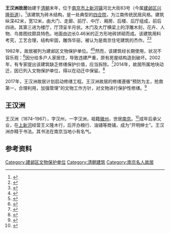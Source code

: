 {{文物保护单位
| 级别 = 市县级
| 省名 = 江苏省
| 市/县名 = 建邺区
| 图片 = 
| 名称 = 王汉洲故居
| 编号 = 
| 分类 = 古建筑
| 所在 = 兴隆街道河北大街83号
| 时代 = 清
| 登录 = 1982年10月
}}
'''王汉洲故居'''始建于[[清朝|清朝]]末年，位于[[南京市|南京市]][[上新河镇|上新河镇]]河北大街83号（今属[[建邺区|建邺区]][[兴隆街道_(南京市)|兴隆街道]]）。<ref name=Nanjing>{{Cite web| url= http://ccnh.cn/csyc/lnj/gjz/gz/3056100820.htm| title= 王汉洲故居| publisher= 南京文化遗产保护与利用研究会| date= 2008-09-19| accessdate= 2014-05-13| deadurl= yes| archiveurl= https://web.archive.org/web/20140514020749/http://ccnh.cn/csyc/lnj/gjz/gz/3056100820.htm| archivedate= 2014-05-14}}</ref>该建筑为砖木结构，是一处典型的[[四合院|四合院]]，为江南传统民居风格。建筑纵深42米，宽12米，由大门、走廊、前厅、中厅、厢房、后楼、后厅组成，前后四进。其第三进为楼厅，厅顶呈半月状。木门及大厅横梁上的浮雕木刻，花卉、人物、鸟兽图纹颇具特色。地面由边长0.46米的正方形地砖拼砌而成。该建筑用料考究，工艺合理，结构牢固，雕饰华丽，被认为是南京住宅建筑的杰作。<ref>{{cite web|title=南京市王汉洲故居|url=http://njgs.jllib.cn/doc/view/2417|work=南京图书馆|accessdate=2014-05-14|archiveurl=https://web.archive.org/web/20140514180439/http://njgs.jllib.cn/doc/view/2417|archivedate=2014-05-14|deadurl=yes}}</ref><ref name="苏克勤苗立军2008">{{cite book|author=苏克勤 |title=散落在大街小巷的流年碎影: 南京名人旧居|url=http://books.google.com/books?id=lusQAQAAMAAJ&q=%E7%8E%8B%E6%B1%89%E6%B4%B2&dq=%E7%8E%8B%E6%B1%89%E6%B4%B2&hl=en&sa=X&ei=Di5zU8LaJ6jF7Ab_lYDIAw&redir_esc=y|year=2008|publisher=河南人民出版社 |isbn=978-7-215-06417-1|page=521}}</ref>

1982年，故居被列为建邺区文物保护单位。<ref>{{cite web|url=http://www.njyl.com/article/s/581094-317873-10.htm |title=王汉洲旧居 |publisher=南京园林 |deadurl=yes |archiveurl=https://web.archive.org/web/20140515155801/http://www.njyl.com/article/s/581094-317873-10.htm |archivedate=2014-05-15 }}</ref><ref>{{cite web|url=http://www.njwgx.gov.cn/11196/11197/201407/t20140731_2933452.html|title=建邺区区级文物保护单位及不可移动文物名单|publisher=南京市文化广电新闻出版局|deadurl=yes|archiveurl=https://web.archive.org/web/20140903154822/http://www.njwgx.gov.cn/11196/11197/201407/t20140731_2933452.html|archivedate=2014-09-03}}</ref>然而，该建筑经长期使用，状况不容乐观：<ref>{{cite web|url=http://www.mucai.org.cn/news-content.htm?newsID=200|title=2012上海/江苏木文化考察活动圆满结束|publisher=国际木文化学会|accessdate=2014-08-28|archive-date=2014-11-29|archive-url=https://web.archive.org/web/20141129034706/http://www.mucai.org.cn/news-content.htm?newsID=200|dead-url=no}}</ref>因分给多户人家居住，导致违建严重，原有房屋结构造到破坏。{{r|苏克勤苗立军2008}}2002年，有专家提出该建筑缺乏修缮保护价值，应当拆除。<ref>{{cite news|url=http://news.jschina.com.cn/gb/jschina/news/jiangsu/zhuanti/cj/node2013/userobject1ai77266.html|title=专家建议：河西王汉洲故居可拆|publisher=金陵晚报|date=2002-03-23|deadurl=yes|archiveurl=https://web.archive.org/web/20160303213924/http://news.jschina.com.cn/gb/jschina/news/jiangsu/zhuanti/cj/node2013/userobject1ai77266.html|archivedate=2016-03-03}}</ref>2014年，故居所属地块动迁，因已列入文物保护单位，得以在动迁中保留。<ref>{{cite news|url=http://www.yangtse.com/minsheng/2014-05-18/111881_3.html|publisher=扬子晚报|title=南京建邺区最后一个城中村即将消失|date=2014-05-18|deadurl=yes|archiveurl=https://web.archive.org/web/20140714231928/http://www.yangtse.com/minsheng/2014-05-18/111881_3.html|archivedate=2014-07-14}}</ref>

2017年，王汉洲故居计划启动修缮工程。王汉洲故居的修缮遵循“预防为主，抢救第一，合理利用，加强管理”的文物工作方针，对文物进行保护性修缮。<ref>{{Cite web |url = http://m.jslandscape.com/news/123.html |title = 南京市建邺区王汉洲故居修缮工程|website=南京市园林规划设计院|date = 2019-10-24|accessdate = 2021-02-06}}</ref>

== 王汉洲 ==
王汉洲（1874–1967），字汉州，一字汉洲，祖籍[[:徽商|徽州]]，世居[[南京|南京]]。<ref name=njn>{{Cite web | url=http://www.njnews.cn/njbyw/lypd/njrw/36679.shtml | title=上新河：徽州商人打造木材市场 | publisher=南京报业网 | date=2006-06-10 | accessdate=2014-08-29 | deadurl=yes | archiveurl=https://web.archive.org/web/20140513231513/http://www.njnews.cn/njbyw/lypd/njrw/36679.shtml | archivedate=2014-05-13 }}</ref>成年后承父业，在[[上新河|上新河]]经营王义隆木行，后开办粮行、油铺等商铺，成为“开明绅士”。王汉洲亦精于书法。其书法在南京当地小有名气。{{r|苏克勤苗立军2008}}

== 参考资料 ==
{{reflist|2}}

[[Category:建邺区文物保护单位|Category:建邺区文物保护单位]]
[[Category:清朝建筑|Category:清朝建筑]]
[[Category:南京名人故居|Category:南京名人故居]]